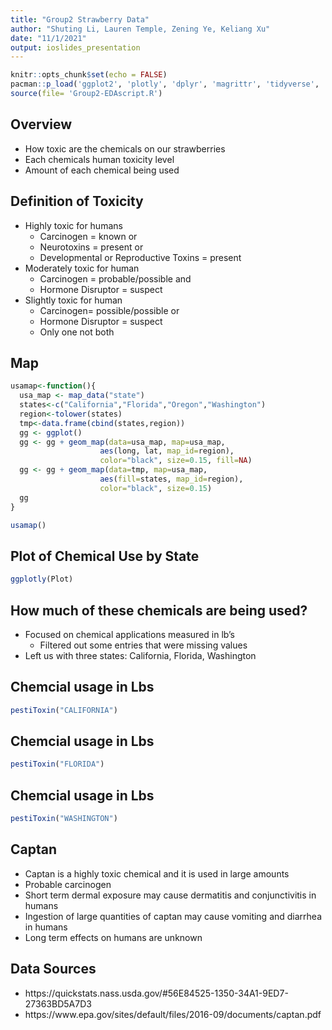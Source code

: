 ```yaml
---
title: "Group2 Strawberry Data"
author: "Shuting Li, Lauren Temple, Zening Ye, Keliang Xu"
date: "11/1/2021"
output: ioslides_presentation
---
```


```r
knitr::opts_chunk$set(echo = FALSE)
pacman::p_load('ggplot2', 'plotly', 'dplyr', 'magrittr', 'tidyverse', 'maps')
source(file= 'Group2-EDAscript.R')
```

## Overview

- How toxic are the chemicals on our strawberries
- Each chemicals human toxicity level
- Amount of each chemical being used

## Definition of Toxicity
- Highly toxic for humans
  - Carcinogen = known or 
  - Neurotoxins = present or 
  - Developmental or Reproductive Toxins = present
- Moderately toxic for human
  - Carcinogen = probable/possible and 
  - Hormone Disruptor = suspect
- Slightly toxic for human
  - Carcinogen= possible/possible or 
  - Hormone Disruptor = suspect
  - Only one not both

## Map

```r
usamap<-function(){
  usa_map <- map_data("state")
  states<-c("California","Florida","Oregon","Washington")
  region<-tolower(states)
  tmp<-data.frame(cbind(states,region))
  gg <- ggplot()
  gg <- gg + geom_map(data=usa_map, map=usa_map,
                    aes(long, lat, map_id=region),
                    color="black", size=0.15, fill=NA)
  gg <- gg + geom_map(data=tmp, map=usa_map,
                    aes(fill=states, map_id=region),
                    color="black", size=0.15)
  gg
}
```

```r
usamap()
```

## Plot of Chemical Use by State

```r
ggplotly(Plot)
```

## How much of these chemicals are being used?

- Focused on chemical applications measured in lb's
  - Filtered out some entries that were missing values
- Left us with three states: California, Florida, Washington

## Chemcial usage in Lbs
```r
pestiToxin("CALIFORNIA")
```

## Chemcial usage in Lbs
```r
pestiToxin("FLORIDA")
```

## Chemcial usage in Lbs
```r
pestiToxin("WASHINGTON")
```

## Captan
- Captan is a highly toxic chemical and it is used in large amounts
- Probable carcinogen
- Short term dermal exposure may cause dermatitis and conjunctivitis in humans
- Ingestion of large quantities of captan may
cause vomiting and diarrhea in humans
- Long term effects on humans are unknown

## Data Sources
- https://quickstats.nass.usda.gov/#56E84525-1350-34A1-9ED7-27363BD5A7D3
- https://www.epa.gov/sites/default/files/2016-09/documents/captan.pdf
